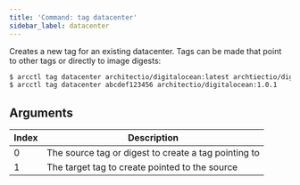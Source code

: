 ```yaml
---
title: 'Command: tag datacenter'
sidebar_label: datacenter
---
```


Creates a new tag for an existing datacenter. Tags can be made that point to other tags or directly
to image digests:

```sh
$ arcctl tag datacenter architectio/digitalocean:latest archtiectio/digitalocean:1.0.1
$ arcctl tag datacenter abcdef123456 architectio/digitalocean:1.0.1
```

## Arguments

| Index | Description                                          |
| ----- | ---------------------------------------------------- |
| 0     | The source tag or digest to create a tag pointing to |
| 1     | The target tag to create pointed to the source       |
